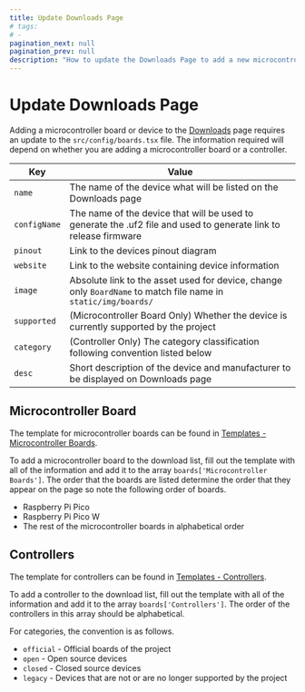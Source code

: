 ---
title: Update Downloads Page
# tags:
# -
pagination_next: null
pagination_prev: null
description: "How to update the Downloads Page to add a new microcontroller board or controller"
---

# Update Downloads Page

Adding a microcontroller board or device to the [Downloads](/downloads) page requires an update to the `src/config/boards.tsx` file. The information required will depend on whether you are adding a microcontroller board or a controller.

| Key          | Value                                                                                                            |
| ------------ | ---------------------------------------------------------------------------------------------------------------- |
| `name`       | The name of the device what will be listed on the Downloads page                                                 |
| `configName` | The name of the device that will be used to generate the .uf2 file and used to generate link to release firmware |
| `pinout`     | Link to the devices pinout diagram                                                                               |
| `website`    | Link to the website containing device information                                                                |
| `image`      | Absolute link to the asset used for device, change only `BoardName` to match file name in `static/img/boards/`    |
| `supported`  | (Microcontroller Board Only) Whether the device is currently supported by the project                            |
| `category`   | (Controller Only) The category classification following convention listed below                                  |
| `desc`       | Short description of the device and manufacturer to be displayed on Downloads page                               |

## Microcontroller Board

The template for microcontroller boards can be found in [Templates - Microcontroller Boards](..//development/templates.mdx#microcontroller-boards).

To add a microcontroller board to the download list, fill out the template with all of the information and add it to the array `boards['Microcontroller Boards']`. The order that the boards are listed determine the order that they appear on the page so note the following order of boards.

- Raspberry Pi Pico
- Raspberry Pi Pico W
- The rest of the microcontroller boards in alphabetical order

## Controllers

The template for controllers can be found in [Templates - Controllers](..//development/templates.mdx#controllers).

To add a controller to the download list, fill out the template with all of the information and add it to the array `boards['Controllers']`. The order of the controllers in this array should be alphabetical.

For categories, the convention is as follows.

- `official` - Official boards of the project
- `open` - Open source devices
- `closed` - Closed source devices
- `legacy` - Devices that are not or are no longer supported by the project
